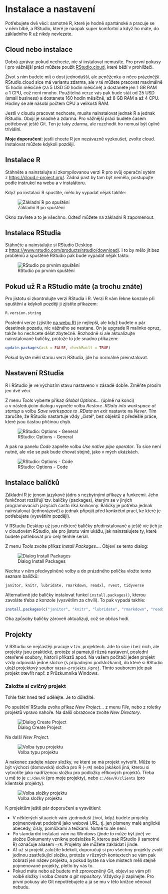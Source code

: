 # Instalace a nastavení

Potřebujete dvě věci: samotné R, které je hodně spartánské a pracuje se v něm blbě, a RStudio, které je naopak super komfortní a když ho máte, do základního R už nikdy nevlezete.

## Cloud nebo instalace

Dobrá zpráva: pokud nechcete, nic si instalovat nemusíte. Pro první pokusy i pro vážnější práci můžete použít [RStudio.cloud](https://rstudio.cloud/), které běží v prohlížeči.

Život s ním budete mít o dost jednodušší, ale peněženku o něco prázdnější. RStudio.cloud sice má variantu zdarma, ale v té můžete pracovat maximálně 15 hodin měsíčně (za 5 USD 50 hodin měsíčně) a dostanete jen 1 GB RAM a 1 CPU, což není mnoho. Použitelná verze vás pak bude stát od 25 USD (small business) a dostanete 160 hodin měsíčně, až 8 GB RAM a až 4 CPU. Hodiny se ale násobí počtem CPU a velikostí RAM.

Jestli v cloudu pracovat nechcete, musíte nainstalovat jednak R a jednak RStudio. Obojí je snadné a zdarma. Pro vážnější práci budete časem potřebovat ještě Git. Ten je taky zdarma, ale rozchodit ho nemusí být úplně triviální.

**Moje doporučení:** jestli chcete R jen nezávazně vyzkoušet, zvolte cloud. Instalovat můžete kdykoli později.

## Instalace R

Stáhněte a nainstalujte si zkompilovanou verzi R pro svůj operační sytém z <https://cloud.r-project.org/>. Žádná past by tam být neměla, postupujte podle instrukcí na webu a v instalátoru.

Když po instalaci R spustíte, mělo by vypadat nějak takhle:

![Základní R po spuštění](img/r-01.png)

Okno zavřete a to je všechno. Odteď můžete na základní R zapomenout.

## Instalace RStudia

Stáhněte a nainstalujte si RStudio Desktop z <https://www.rstudio.com/products/rstudio/download/>. I to by mělo jít bez problémů a spuštěné RStudio pak bude vypadat nějak takto:

![RStudio po prvním spuštění](img/rstudio-01.png)

## Pokud už R a RStudio máte (a trochu znáte)

Pro jistotu si zkontrolujte verzi RStudia i R. Verzi R vám řekne konzole při spuštění a kdykoli později ji zjistíte příkazem:

```r
R.version.string
```

Poslední verze (zjistíte [na webu R](https://www.r-project.org/)) je nejlepší, ale když budete o pár desetinek pozadu, nic vážného se nestane. On je upgrade R malinko opruz, takže ho nechcete dělat zbytečně. Rozhodně si ale aktualizujte nainstalované balíčky, protože to jde snadno příkazem:

```r
update.packages(ask = FALSE, checkBuilt = TRUE)
```

Pokud byste měli starou verzi RStudia, jde ho normálně přeinstalovat.

## Nastavení RStudia

R i RStudio je ve výchozím stavu nastaveno v zásadě dobře. Změňte prosím jen dvě věci.

Z menu *Tools* vyberte příkaz *Global Options…* (úplně na konci) a v následujícím dialogu vypněte volbu *Restore .RData into workspace at startup* a volbu *Save workspace to .RData on exit* nastavte na *Never*. Tím zaručíte, že RStudio nastartuje vždy „čisté“, bez objektů z předešlé práce, které jsou častou příčinou chyb.

![RStudio: Options - General](img/rstudio-options-01.png)

A pak na panelu *Code* zapněte volbu *Use native pipe operator*. To sice není nutné, ale vše se pak bude chovat stejně, jako v mých ukázkách.

![RStudio: Options - Code](img/rstudio-options-02.png)


## Instalace balíčků

Základní R je jenom jazykové jádro s nezbytnými příkazy a funkcemi. Jeho funkčnost rozšiřují tzv. balíčky (packages), kterým se v jiných programovacích jazycích často říká knihovny. Balíčky je potřeba jednak nainstalovat (jednorázově) a jednak připojit před konkrétní prací, ke které je potřebujete (vysvětlím později).

V RStudiu Desktop už jsou některé balíčky předinstalované a ještě víc jich je v cloudovém RStudio, ale pro jistotu vám ukážu, jak nainstalujete ty, které budete potřebovat pro celý tenhle seriál.

Z menu *Tools* zvolte příkaz *Install Packages…*. Objeví se tento dialog:

![Dialog Install Packages](img/install-packages-01.png)

Nechte v něm předvyplněné volby a do prázdného políčka vložte tento seznam balíčků:

```
janitor, knitr, lubridate, rmarkdown, readxl, rvest, tidyverse
```

Alternativně jde balíčky instalovat funkcí `install.packages()`, kterou zavoláte třeba z konzole (vysvětlím za chvíli). To pak vypadá takhle:

```r
install.packages(c("janitor", "knitr", "lubridate", "rmarkdown", "readxl", "rvest", "tidyverse"))
```

Oba způsoby balíčky zároveň aktualizují, což se občas hodí.

## Projekty

V RStudiu se nejčastěji pracuje v tzv. projektech. Jde to sice i bez nich, ale projekty jsou praktické, protože si pamatují různá nastavení, poslední otevřené soubory, historii příkazů apod. Na vašem počítači jeden projekt vždy odpovídá jedné složce (s případnými podsložkami), do které si RStudio uloží projektový soubor `nazev-projektu.Rproj`. Tímto souborem jde pak projekt otevřít např. z Průzkumníka Windows.

### Založte si cvičný projekt

Tohle fakt hned teď udělejte. Je to důležité.

Po spuštění RStudia zvolte příkaz *New Project…* z menu *File*, nebo z roletky projektů vpravo nahoře. Na další obrazovce zvolte *New Directory*.

![Dialog Create Project](img/rstudio-project-01.png)

Na další *New Project*.

![Volba typu projektu](img/rstudio-project-02.png)

A nakonec zadejte název složky, ve které se má projekt vytvořit. Může to být výchozí (domovská) složka pro R (`~/R`) nebo jakákoli jiná, kterou si vytvoříte jako nadřízenou složku pro podložky eRkových projektů. Třeba u mě to je `c:/dev/R` (pro moje projekty), nebo `c:/dev/R/clients` (pro klientské projekty).

![Volba složky projektu](img/rstudio-project-03.png)

K projektům ještě pár doporučení a vysvětlení:

- V některých situacích vám zjednoduší život, když budete projekty pojmenovávat podobně jako webová URL, tj. jen písmeny malé anglické abecedy, čísly, pomlčkami a tečkami. Nutné to ale není.
- Po standardní instalaci vám na Windows (jinde to může být jiné) ve složce Dokumenty vznikne podsložka R, kterou pak RStudio (i samotné R) označuje aliasem `~/R`. Projekty ale můžete zakládat i jinde.
- Ať už si projekt založíte kdekoli, doporučuji si pro všechny projekty zvolit jedinou zastřešující složku, protože v různých kontextech se vám pak zobrazí jen název projektu, a pokud byste na více místech měli stejně pojmenované projekty, pletlo by vás to.
- Pokud máte nebo až budete mít zprovozněný Git, objeví se vám při volbě složky i volba *Create a git repository*. Vždycky ji zapínejte. Pro první pokusy ale Git nepotřebujete a já se mu v této knížce věnovat nebudu.


